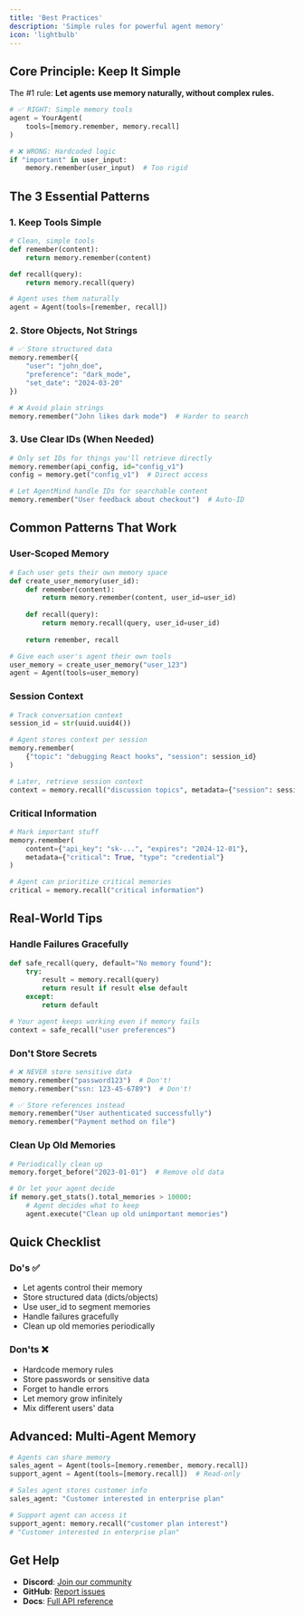 ```yaml
---
title: 'Best Practices'
description: 'Simple rules for powerful agent memory'
icon: 'lightbulb'
---
```


## Core Principle: Keep It Simple

The #1 rule: **Let agents use memory naturally, without complex rules.**

```python
# ✅ RIGHT: Simple memory tools
agent = YourAgent(
    tools=[memory.remember, memory.recall]
)

# ❌ WRONG: Hardcoded logic
if "important" in user_input:
    memory.remember(user_input)  # Too rigid
```

## The 3 Essential Patterns

### 1. Keep Tools Simple

```python
# Clean, simple tools
def remember(content):
    return memory.remember(content)

def recall(query):
    return memory.recall(query)

# Agent uses them naturally
agent = Agent(tools=[remember, recall])
```

### 2. Store Objects, Not Strings

```python
# ✅ Store structured data
memory.remember({
    "user": "john_doe",
    "preference": "dark_mode",
    "set_date": "2024-03-20"
})

# ❌ Avoid plain strings
memory.remember("John likes dark mode")  # Harder to search
```

### 3. Use Clear IDs (When Needed)

```python
# Only set IDs for things you'll retrieve directly
memory.remember(api_config, id="config_v1")
config = memory.get("config_v1")  # Direct access

# Let AgentMind handle IDs for searchable content
memory.remember("User feedback about checkout")  # Auto-ID
```

## Common Patterns That Work

### User-Scoped Memory

```python
# Each user gets their own memory space
def create_user_memory(user_id):
    def remember(content):
        return memory.remember(content, user_id=user_id)
    
    def recall(query):
        return memory.recall(query, user_id=user_id)
    
    return remember, recall

# Give each user's agent their own tools
user_memory = create_user_memory("user_123")
agent = Agent(tools=user_memory)
```

### Session Context

```python
# Track conversation context
session_id = str(uuid.uuid4())

# Agent stores context per session
memory.remember(
    {"topic": "debugging React hooks", "session": session_id}
)

# Later, retrieve session context
context = memory.recall("discussion topics", metadata={"session": session_id})
```

### Critical Information

```python
# Mark important stuff
memory.remember(
    content={"api_key": "sk-...", "expires": "2024-12-01"},
    metadata={"critical": True, "type": "credential"}
)

# Agent can prioritize critical memories
critical = memory.recall("critical information")
```

## Real-World Tips

### Handle Failures Gracefully

```python
def safe_recall(query, default="No memory found"):
    try:
        result = memory.recall(query)
        return result if result else default
    except:
        return default

# Your agent keeps working even if memory fails
context = safe_recall("user preferences")
```

### Don't Store Secrets

```python
# ❌ NEVER store sensitive data
memory.remember("password123")  # Don't!
memory.remember("ssn: 123-45-6789")  # Don't!

# ✅ Store references instead
memory.remember("User authenticated successfully")
memory.remember("Payment method on file")
```

### Clean Up Old Memories

```python
# Periodically clean up
memory.forget_before("2023-01-01")  # Remove old data

# Or let your agent decide
if memory.get_stats().total_memories > 10000:
    # Agent decides what to keep
    agent.execute("Clean up old unimportant memories")
```

## Quick Checklist

### Do's ✅
- Let agents control their memory
- Store structured data (dicts/objects)
- Use user_id to segment memories
- Handle failures gracefully
- Clean up old memories periodically

### Don'ts ❌
- Hardcode memory rules
- Store passwords or sensitive data  
- Forget to handle errors
- Let memory grow infinitely
- Mix different users' data

## Advanced: Multi-Agent Memory

```python
# Agents can share memory
sales_agent = Agent(tools=[memory.remember, memory.recall])
support_agent = Agent(tools=[memory.recall])  # Read-only

# Sales agent stores customer info
sales_agent: "Customer interested in enterprise plan"

# Support agent can access it
support_agent: memory.recall("customer plan interest")
# "Customer interested in enterprise plan"
```

## Get Help

- **Discord**: [Join our community](https://discord.gg/agentmind)
- **GitHub**: [Report issues](https://github.com/muiez/agentmind)
- **Docs**: [Full API reference](/api-reference/introduction)